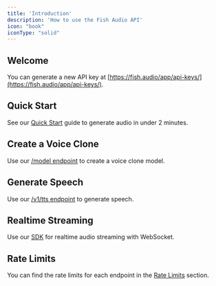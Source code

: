 ```yaml
---
title: 'Introduction'
description: 'How to use the Fish Audio API'
icon: "book"
iconType: "solid"
---
```


## Welcome

You can generate a new API key at [https://fish.audio/app/api-keys/](https://fish.audio/app/api-keys/).

## Quick Start
See our [Quick Start](/developer-platform/getting-started/quickstart) guide to generate audio in under 2 minutes. 

## Create a Voice Clone
Use our [/model endpoint](/api-reference/endpoint/model/create-model) to create a voice clone model.

## Generate Speech
Use our [/v1/tts endpoint](/api-reference/endpoint/openapi-v1/text-to-speech) to generate speech.

## Realtime Streaming
Use our [SDK](/sdk-reference/python/websocket) for realtime audio streaming with WebSocket. 

## Rate Limits

You can find the rate limits for each endpoint in the [Rate Limits](/developer-platform/models-pricing/pricing-and-rate-limits) section.
